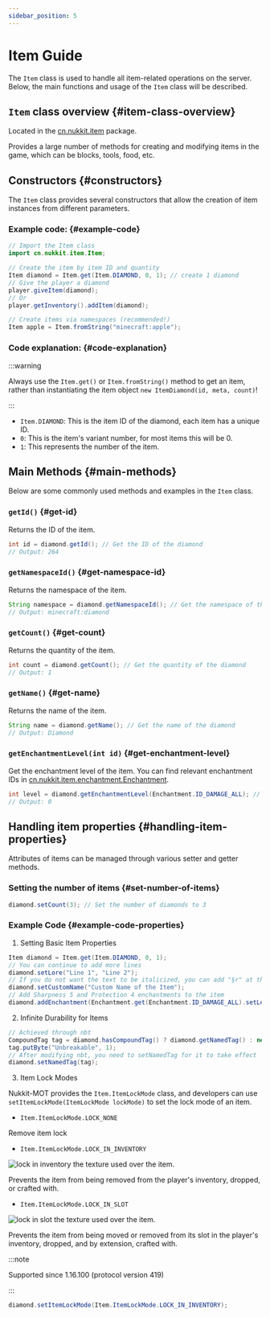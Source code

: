 ```yaml
---
sidebar_position: 5
---
```


# Item Guide

The `Item` class is used to handle all item-related operations on the server. Below, the main functions and usage of the `Item` class will be described.

## `Item` class overview \{#item-class-overview}

Located in the [cn.nukkit.item](https://github.com/MemoriesOfTime/Nukkit-MOT/blob/master/src/main/java/cn/nukkit/item/Item.java) package.

Provides a large number of methods for creating and modifying items in the game, which can be blocks, tools, food, etc.

## Constructors \{#constructors}

The `Item` class provides several constructors that allow the creation of item instances from different parameters.

### Example code: \{#example-code}
```java
// Import the Item class
import cn.nukkit.item.Item;

// Create the item by item ID and quantity
Item diamond = Item.get(Item.DIAMOND, 0, 1); // create 1 diamond
// Give the player a diamond
player.giveItem(diamond);
// Or
player.getInventory().addItem(diamond);

// Create items via namespaces (recommended!)
Item apple = Item.fromString("minecraft:apple");
```

### Code explanation: \{#code-explanation}

:::warning

Always use the `Item.get()` or `Item.fromString()` method to get an item, rather than instantiating the item object `new ItemDiamond(id, meta, count)`!

:::

- `Item.DIAMOND`: This is the item ID of the diamond, each item has a unique ID.
- `0`: This is the item's variant number, for most items this will be 0.
- `1`: This represents the number of the item.

## Main Methods \{#main-methods}

Below are some commonly used methods and examples in the `Item` class.

### `getId()` \{#get-id}
Returns the ID of the item.
```java
int id = diamond.getId(); // Get the ID of the diamond
// Output: 264
```

### `getNamespaceId()` \{#get-namespace-id}
Returns the namespace of the item.
```java
String namespace = diamond.getNamespaceId(); // Get the namespace of the diamond
// Output: minecraft:diamond
```

### `getCount()` \{#get-count}
Returns the quantity of the item.
```java
int count = diamond.getCount(); // Get the quantity of the diamond
// Output: 1
```

### `getName()` \{#get-name}
Returns the name of the item.
```java
String name = diamond.getName(); // Get the name of the diamond
// Output: Diamond
```

### `getEnchantmentLevel(int id)` \{#get-enchantment-level}
Get the enchantment level of the item.
You can find relevant enchantment IDs in [cn.nukkit.item.enchantment.Enchantment](https://github.com/MemoriesOfTime/Nukkit-MOT/blob/master/src/main/java/cn/nukkit/item/enchantment/Enchantment.java).
```java
int level = diamond.getEnchantmentLevel(Enchantment.ID_DAMAGE_ALL); // Get the diamond's sharpness level. If it's not enchanted, return 0.
// Output: 0
```

## Handling item properties \{#handling-item-properties}

Attributes of items can be managed through various setter and getter methods.

### Setting the number of items \{#set-number-of-items}
```java
diamond.setCount(3); // Set the number of diamonds to 3
```

### Example Code \{#example-code-properties}

1. Setting Basic Item Properties

```java
Item diamond = Item.get(Item.DIAMOND, 0, 1);
// You can continue to add more lines
diamond.setLore("Line 1", "Line 2");
// If you do not want the text to be italicized, you can add "§r" at the beginning of the text to reset the format
diamond.setCustomName("Custom Name of the Item");
// Add Sharpness 5 and Protection 4 enchantments to the item
diamond.addEnchantment(Enchantment.get(Enchantment.ID_DAMAGE_ALL).setLevel(5), Enchantment.get(Enchantment.ID_PROTECTION_ALL).setLevel(4));
```

2. Infinite Durability for Items

```java
// Achieved through nbt
CompoundTag tag = diamond.hasCompoundTag() ? diamond.getNamedTag() : new CompoundTag();
tag.putByte("Unbreakable", 1);
// After modifying nbt, you need to setNamedTag for it to take effect
diamond.setNamedTag(tag);
```

3. Item Lock Modes

Nukkit-MOT provides the `Item.ItemLockMode` class, and developers can use `setItemLockMode(ItemLockMode lockMode)` to set the lock mode of an item.

- `Item.ItemLockMode.LOCK_NONE`

Remove item lock

- `Item.ItemLockMode.LOCK_IN_INVENTORY`

![lock in inventory](https://minecraft.wiki/images/Item_lock_yellow.png) the texture used over the item.

Prevents the item from being removed from the player's inventory, dropped, or crafted with.

- `Item.ItemLockMode.LOCK_IN_SLOT`

![lock in slot](https://minecraft.wiki/images/Item_lock_red.png) the texture used over the item.

Prevents the item from being moved or removed from its slot in the player's inventory, dropped, and by extension, crafted with.

:::note

Supported since 1.16.100 (protocol version 419)

:::

```java
diamond.setItemLockMode(Item.ItemLockMode.LOCK_IN_INVENTORY);
```
